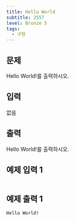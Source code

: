 ```yaml
---
title: Hello World
subtitle: 2557
level: Bronze 5
tags:
  - 구현
---
```


## 문제

Hello World!를 출력하시오.

## 입력

없음

## 출력

Hello World!를 출력하시오.

## 예제 입력 1

```text

```

## 예제 출력 1

```text
Hello World!
```
